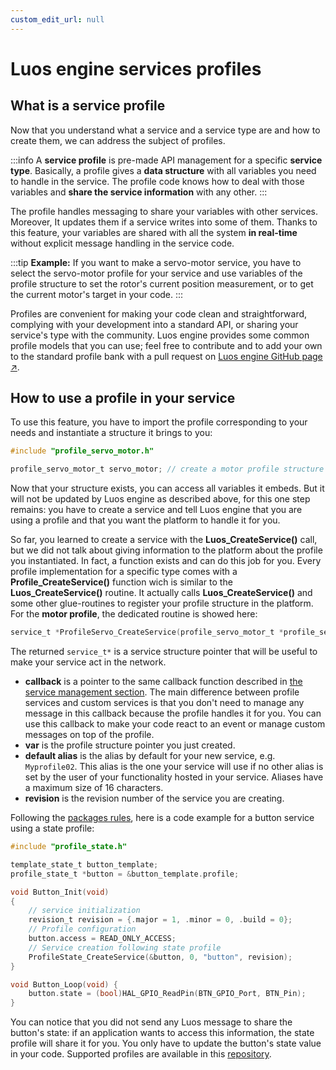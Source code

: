 ```yaml
---
custom_edit_url: null
---
```


# Luos engine services profiles

## What is a service profile

Now that you understand what a service and a service type are and how to create them, we can address the subject of profiles.

:::info
A **service profile** is pre-made API management for a specific **service type**. Basically, a profile gives a **data structure** with all variables you need to handle in the service. The profile code knows how to deal with those variables and **share the service information** with any other.
:::

The profile handles messaging to share your variables with other services. Moreover, It updates them if a service writes into some of them. Thanks to this feature, your variables are shared with all the system **in real-time** without explicit message handling in the service code.

:::tip
**Example:** If you want to make a servo-motor service, you have to select the servo-motor profile for your service and use variables of the profile structure to set the rotor's current position measurement, or to get the current motor's target in your code.
:::

Profiles are convenient for making your code clean and straightforward, complying with your development into a standard API, or sharing your service's type with the community.
Luos engine provides some common profile models that you can use; feel free to contribute and to add your own to the standard profile bank with a pull request on <a href="https://github.com/Luos-io" target="_blank" rel="external nofollow">Luos engine GitHub page &#8599;</a>.

## How to use a profile in your service

To use this feature, you have to import the profile corresponding to your needs and instantiate a structure it brings to you:

```c
#include "profile_servo_motor.h"

profile_servo_motor_t servo_motor; // create a motor profile structure
```

Now that your structure exists, you can access all variables it embeds. But it will not be updated by Luos engine as described above, for this one step remains: you have to create a service and tell Luos engine that you are using a profile and that you want the platform to handle it for you.

So far, you learned to create a service with the **Luos_CreateService()** call, but we did not talk about giving information to the platform about the profile you instantiated. In fact, a function exists and can do this job for you. Every profile implementation for a specific type comes with a **Profile_CreateService()** function wich is similar to the **Luos_CreateService()** routine. It actually calls **Luos_CreateService()** and some other glue-routines to register your profile structure in the platform. For the **motor profile**, the dedicated routine is showed here:

```c
service_t *ProfileServo_CreateService(profile_servo_motor_t *profile_servo_motor, SERVICE_CB callback, const char *alias, revision_t revision);
```

The returned `service_t*` is a service structure pointer that will be useful to make your service act in the network.

- **callback** is a pointer to the same callback function described in [the service management section](../services/service-api#how-to-create-and-initialize-a-service). The main difference between profile services and custom services is that you don't need to manage any message in this callback because the profile handles it for you.
  You can use this callback to make your code react to an event or manage custom messages on top of the profile.
- **var** is the profile structure pointer you just created.
- **default alias** is the alias by default for your new service, e.g. `Myprofile02`. This alias is the one your service will use if no other alias is set by the user of your functionality hosted in your service. Aliases have a maximum size of 16 characters.
- **revision** is the revision number of the service you are creating.

Following the [packages rules](../package#basic-packages-functions), here is a code example for a button service using a state profile:

```c
#include "profile_state.h"

template_state_t button_template;
profile_state_t *button = &button_template.profile;

void Button_Init(void)
{
    // service initialization
    revision_t revision = {.major = 1, .minor = 0, .build = 0};
    // Profile configuration
    button.access = READ_ONLY_ACCESS;
    // Service creation following state profile
    ProfileState_CreateService(&button, 0, "button", revision);
}

void Button_Loop(void) {
    button.state = (bool)HAL_GPIO_ReadPin(BTN_GPIO_Port, BTN_Pin);
}
```

You can notice that you did not send any Luos message to share the button's state: if an application wants to access this information, the state profile will share it for you. You only have to update the button's state value in your code. Supported profiles are available in this <a href="https://github.com/Luos-io/luos_engine/tree/main/engine/profiles" target ="_blank" rel="external nofollow">repository</a>.
